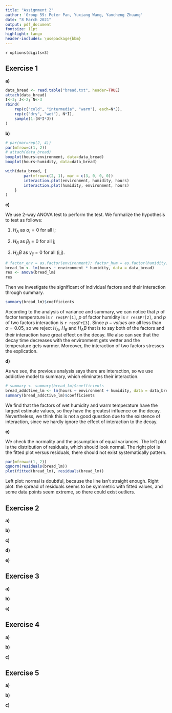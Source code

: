 ```yaml
---
title: "Assignment 2"
author: 'Group 59: Peter Pan, Yuxiang Wang, Yancheng Zhuang'
date: "8 March 2021"
output: pdf_document
fontsize: 11pt
highlight: tango
header-includes: \usepackage{bbm}
---
```


`r options(digits=3)`

## Exercise 1 
<!--
If left alone bread will become moldy, rot or decay otherwise. 
To investigate the influence of temperature and humidity on this process, 
the time to decay was measured for 18 slices of white bread, 
which were placed in 3 different environments and humidified or not. 
The data are given in the file bread.txt, with 
    the first column time to decay in hours, 
    the second column the environment (cold, warm or intermediate temperature),  
    the third column the humidity.
-->

**a)** 
<!--
The 18 slices came from a single loaf, but were randomized to the 6 combinations of conditions. 
Present an R-code for this randomization process.
-->

```r
data_bread <- read.table("bread.txt", header=TRUE)
attach(data_bread)
I<-3; J<-2; N<-3
rbind(
    rep(c("cold", "intermedia", "warm"), each=N*J), 
    rep(c("dry", "wet"), N*I), 
    sample(1:(N*I*J))
)
```

**b)** 
<!--
Make two boxplots of hours versus the two factors and two interaction plots 
(keeping the two factors fixed in turn).
-->

```r
# par(mar=rep(2, 4))
par(mfrow=c(1, 2))
# attach(data_bread)
boxplot(hours~environment, data=data_bread)
boxplot(hours~humidity, data=data_bread)
```

```r
with(data_bread, {
        par(mfrow=c(2, 1), mar = c(3, 0, 0, 0))
        interaction.plot(environment, humidity, hours)
        interaction.plot(humidity, environment, hours)
    }
)
```

**c)** 
<!--
Perform an analysis of variance to test for effect of the factors temperature, humidity, and their interaction. 
Describe the interaction effect in words.
-->

We use 2-way ANOVA test to perform the test.
We formalize the hypothesis to test as follows: 

1. $H_A$ as $\alpha_i = 0$ for all i; 

2. $H_B$ as $\beta_j = 0$ for all j; 

3. $H_AB$ as $\gamma_{ij} = 0$ for all (i,j).


```r
# factor_env = as.factor(environment); factor_hum = as.factor(humidity)
bread_lm <- lm(hours ~ environment * humidity, data = data_bread)
res <- anova(bread_lm)
res
```

Then we investigate the significant of individual factors and their interaction through summary.

```r
summary(bread_lm)$coefficients
```

According to the analysis of variance and summary,
we can notice that $p$ of factor temperature is `r res$Pr[1]`, 
$p$ of factor humidity is `r res$Pr[2]`, 
and $p$ of two factors interaction is `r res$Pr[3]`. 
Since $p-values$ are all less than $\alpha = 0.05$, so we reject $H_A$, $H_B$ and $H_AB$
that is to say both of the factors and their interaction have great effect on the decay. 
We also can see that the decay time decreases with the environment gets wetter and the temperature gets warmer. Moreover, the interaction of two factors stresses the explication.


**d)** 
<!--
Which of the two factors has the greatest (numerical) influence on the decay? 
Is this a good question?
-->

As we see, the previous analysis says there are interaction, so we use addictive model to summary, which eliminates their interaction.

```r
# summary <- summary(bread_lm)$coefficients
bread_addctive_lm <- lm(hours ~ environment + humidity, data = data_bread) 
summary(bread_addctive_lm)$coefficients
```

We find that the factors of wet humidity and warm temperature have the largest estimate values, 
so they have the greatest influence on the decay.
Nevertheless, we think this is not a good question due to the existence of interaction, since we hardly ignore the effect of interaction to the decay.

**e)** 
<!--
Check the model assumptions by using relevant diagnostic tools. 
Are there any outliers?
-->

We check the normality and the assumption of equal variances. 
The left plot is the distribution of residuals, which should look normal. 
The right plot is the fitted plot versus residuals, there should not exist systematically pattern.

```r
par(mfrow=c(1, 2))
qqnorm(residuals(bread_lm))
plot(fitted(bread_lm), residuals(bread_lm))
```

Left plot: normal is doubtful, because the line isn't straight enough. 
Right plot: the spread of residuals seems to be symmetric with fitted values, 
and some data points seem extreme, so there could exist outliers.

## Exercise 2 
<!--
A researcher is interested in the time it takes a student to find a certain product on the internet using a search engine. 
There are three different types of interfaces with the search engine and especially the effect of these interfaces is of importance. 
There are five different types of students, indicating their level of computer skill
(the lower the value of this indicator, the better the computer skill of the corresponding student). 
Fifteen students are selected; three from each group with a certain level of computer skill. 
The data is given in the file search.txt. 
Assume that the experiment was run according to a randomized block design which you make in a). 
(Beware that the levels of the factors are coded by numbers.)
-->

**a)** 
<!--
Number the selected students 1 to 15 and 
show how (by using R) the students could be randomized to the interfaces in a randomized block design.
-->

**b)** 
<!--
Test the null hypothesis that the search time is the same for all interfaces. 
What type of interface does require the longest search time? 
For which combination of skill level and type of interface is the search time the shortest? 
Estimate the time it takes a typical user of skill level 3 to find the product on the website if the website uses interface 3.
-->

**c)** 
<!--
Check the model assumptions by using relevant diagnostic tools.
-->

**d)** 
<!--
Perform the Friedman test to test whether there is an effect of interface.
-->

**e)** 
<!--
Test the null hypothesis that the search time is the same for all interfaces by a one-way ANOVA test, ignoring the variable skill. 
Is it right/wrong or useful/not useful to perform this test on this dataset?
-->

## Exercise 3
<!--
In a study on the effect of feedingstuffs on lactation, 
a sample of nine cows were fed with two types of food, and their milk production was measured. 
All cows were fed both types of food, during two periods, 
with a neutral period in-between to try and wash out carry-over effects. 
The order of the types of food was randomized over the cows. 
The observed data can be found in the file cow.txt, where A and B refer to the types of feedingstuffs.
-->

**a)** 
<!--
Test whether the type of feedingstuffs influences milk production using an ordinary “fixed effects” model, fitted with lm. 
Estimate the difference in milk production.
-->

**b)** 
<!--
Repeat a) and b) by performing a mixed effects analysis, modelling the cow effect as a random effect (use the function lmer). 
Compare your results to the results found by using a fixed effects model. 
(You will need to install the R-package lme4, which is not included in the standard distribution of R.)
-->

**c)** 
<!--
Study the commands:
> attach(cow)
> t.test(milk[treatment=="A"], milk[treatment=="B"], paired=TRUE)
Does this produce a valid test for a difference in milk production? 
Is its conclusion compatible with the one obtained in a)? 
Why?
-->

## Exercise 4
<!--
Stochastic models for word counts are used in quantitative studies on literary styles. 
Statistical analysis of the counts can, for example, be used to solve controversies about true authorships. 
Another example is the analysis of word frequencies in relation to Jane Austen’s novel Sanditon. 
At the time Austen died, this novel was only partly completed. 
Austen, however, had made a summary for the remaining part. 
An admirer of Austen’s work finished the novel, imitating Austen’s style as much as possible. 
The file austen.txt contains counts of different words in some of Austen’s novels: 
    chapters 1 and 3 of Sense and Sensibility (stored in the Sense column), 
    chapters 1, 2 and 3 of Emma (column Emma), 
    chapters 1 and 6 of Sanditon (both written by Austen herself, column Sand1) and 
    chapters 12 and 24 of Sanditon (both written by the admirer, Sand2).
-->

**a)** 
<!--
Discuss whether a contingency table test for independence or for homogeneity is most appropriate here.
-->

**b)** 
<!--
Using the given data set, investigate whether Austen herself was consistent in her different novels.
Where are the main inconsistencies?
-->

**c)** 
<!--
Was the admirer successful in imitating Austen’s style? 
Perform a test including all data. 
If he was not successful, where are the differences?
-->

## Exercise 5
<!--
The data in expensescrime.txt were obtained to 
determine factors related to state expenditures on criminal activities (courts, police, etc.) 
The variables are: 
    state (indicating the state in the USA), 
    expend (state expenditures on criminal activities in $1000), 
    bad (crime rate per 100000), 
    crime (number of persons under criminal supervision), 
    lawyers (number of lawyers in the state), 
    employ (number of persons employed in the state),  
    pop (population of the state in 1000). 
In the regression analysis, take 
    expend as response variable, 
    bad, crime, lawyers, employ and pop as explanatory variables.
-->

**a)** 
<!--
Make some graphical summaries of the data. 
Investigate the problem of potential and influence points, and the problem of collinearity.
-->

**b)** 
<!--
Fit a linear regression model to the data. 
Use both the step-up and the step-down method to find the best model. 
If step-up and step-down yield two different models, choose one and motivate your choice. 
-->

**c)** 
<!--
Check the model assumptions by using relevant diagnostic tools. 
-->

